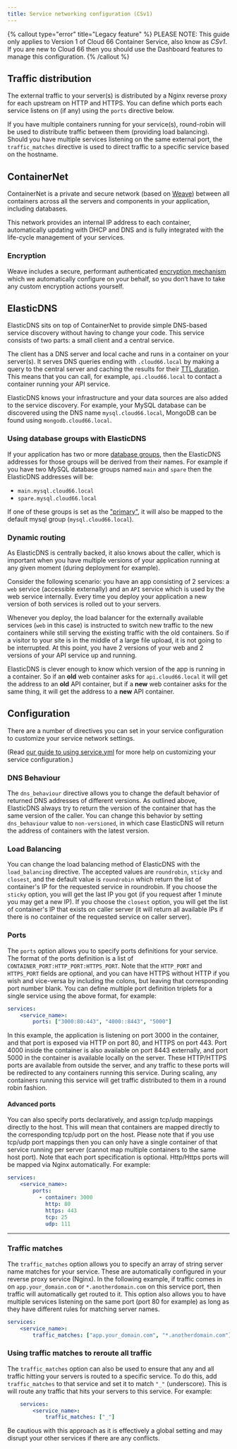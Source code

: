 ```yaml
---
title: Service networking configuration (CSv1)
---
```


{% callout type="error" title="Legacy feature" %}
PLEASE NOTE: This guide only applies to Version 1 of Cloud 66 Container Service, also know as *CSv1*. If you are new to Cloud 66 then you should use the Dashboard features to manage this configuration.
{% /callout %}

## Traffic distribution

The external traffic to your server(s) is distributed by a Nginx reverse proxy for each upstream on HTTP and HTTPS. You can define which ports each service listens on (if any) using the `ports` directive below. 

If you have multiple containers running for your service(s), round-robin will be used to distribute traffic between them (providing load balancing). Should you have multiple services listening on the same external port, the `traffic_matches` directive is used to direct traffic to a specific service based on the hostname.

## ContainerNet

ContainerNet is a private and secure network (based on [Weave](https://weave.works/)) between all containers across all the servers and components in your application, including databases. 

This network provides an internal IP address to each container, automatically updating with DHCP and DNS and is fully integrated with the life-cycle management of your services.

### Encryption

Weave includes a secure, performant authenticated [encryption mechanism](https://www.weave.works/blog/weave-net-cryptography-faq/) which we automatically configure on your behalf, so you don’t have to take any custom encryption actions yourself.

## ElasticDNS

ElasticDNS sits on top of ContainerNet to provide simple DNS-based service discovery without having to change your code. This service consists of two parts: a small client and a central service. 

The client has a DNS server and local cache and runs in a container on your server(s). It serves DNS queries ending with `.cloud66.local` by making a query to the central server and caching the results for their [TTL duration](https://en.wikipedia.org/wiki/Time_to_live). This means that you can call, for example, `api.cloud66.local` to contact a container running your API service. 

ElasticDNS knows your infrastructure and your data sources are also added to the service discovery. For example, your MySQL database can be discovered using the DNS name `mysql.cloud66.local`, MongoDB can be found using `mongodb.cloud66.local`.

### Using database groups with ElasticDNS

If your application has two or more [database groups](/docs/databases/attaching-multiple-databases), then the ElasticDNS addresses for those groups will be derived from their names. For example if you have two MySQL database groups named `main` and `spare` then the ElasticDNS addresses will be:

- `main.mysql.cloud66.local`
- `spare.mysql.cloud66.local`

If one of these groups is set as the ["primary"](/docs/databases/attaching-multiple-databases#understanding-primary-database-groups), it will also be mapped to the default mysql group (`mysql.cloud66.local`).

### Dynamic routing

As ElasticDNS is centrally backed, it also knows about the caller, which is important when you have multiple versions of your application running at any given moment (during deployment for example). 

Consider the following scenario: you have an app consisting of 2 services: a `web` service (accessible externally) and an `API` service which is used by the web service internally. Every time you deploy your application a new version of both services is rolled out to your servers.

Whenever you deploy, the load balancer for the externally available services (`web` in this case) is instructed to switch new traffic to the new containers while still serving the existing traffic with the old containers. So if a visitor to your site is in the middle of a large file upload, it is not going to be interrupted. At this point, you have 2 versions of your web and 2 versions of your API service up and running.

ElasticDNS is clever enough to know which version of the app is running in a container. So if an **old** web container asks for `api.cloud66.local` it will get the address to an **old** API container, but if a **new** web container asks for the same thing, it will get the address to a **new** API container.

## Configuration

There are a number of directives you can set in your service configuration to customize your service network settings.

(Read [our guide to using service.yml](/docs/build-and-config/docker-service-configuration) for more help on customizing your service configuration.)

### DNS Behaviour

The `dns_behaviour` directive allows you to change the default behavior of returned DNS addresses of different versions. As outlined above, ElasticDNS always try to return the version of the container that has the same version of the caller. You can change this behavior by setting `dns_behaviour` value to `non-versioned`, in which case ElasticDNS will return the address of containers with the latest version.

### Load Balancing

You can change the load balancing method of ElasticDNS with the `load_balancing` directive. The accepted values are `roundrobin`, `sticky` and `closest`, and the default value is `roundrobin` which return the list of container's IP for the requested service in roundrobin. If you choose the `sticky` option, you will get the last IP you got (if you request after 1 minute you may get a new IP). If you choose the `closest` option, you will get the list of container's IP that exists on caller server (it will return all available IPs if there is no container of the requested service on caller server).

### Ports

The `ports` option allows you to specify ports definitions for your service. The format of the ports definition is a list of `CONTAINER_PORT:HTTP_PORT:HTTPS_PORT`. Note that the `HTTP_PORT` and `HTTPS_PORT` fields are optional, and you can have HTTPS without HTTP if you wish and vice-versa by including the colons, but leaving that corresponding port number blank. You can define multiple port definition triplets for a single service using the above format, for example:

```yaml
services:
    <service_name>:
        ports: ["3000:80:443", "4000::8443", "5000"]
```

In this example, the application is listening on port 3000 in the container, and that port is exposed via HTTP on port 80, and HTTPS on port 443. Port 4000 inside the container is also available on port 8443 externally, and port 5000 in the container is available locally on the server. These HTTP/HTTPS ports are available from outside the server, and any traffic to these ports will be redirected to any containers running this service. During scaling, any containers running this service will get traffic distributed to them in a round robin fashion. 

#### Advanced ports

You can also specify ports declaratively, and assign tcp/udp mappings directly to the host. This will mean that containers are mapped directly to the corresponding tcp/udp port on the host. Please note that if you use tcp/udp port mappings then you can only have a single container of that service running per server (cannot map multiple containers to the same host port). Note that each port specification is optional. Http/Https ports will be mapped via Nginx automatically. For example:

```yaml
services:
    <service_name>:
        ports:
          - container: 3000
            http: 80
            https: 443
            tcp: 25
            udp: 111
```

* * *

### Traffic matches

The `traffic_matches` option allows you to specify an array of string server name matches for your service. These are automatically configured in your reverse proxy service (Nginx). In the following example, if traffic comes in on `app.your_domain.com` or `*.anotherdomain.com` on this service port, then traffic will automatically get routed to it. This option also allows you to have multiple services listening on the same port (port 80 for example) as long as they have different rules for matching server names.

```yaml
services:
    <service_name>:
        traffic_matches: ["app.your_domain.com", "*.anotherdomain.com"]
```

### Using traffic matches to reroute all traffic

The `traffic_matches` option can also be used to ensure that any and all traffic hitting your servers is routed to a specific service. To do this, add  `traffic_matches` to that service and set it to match `"_"` (underscore). This is will route any traffic that hits your servers to this service. For example:

```yaml
    services:
        <service_name>:
            traffic_matches: ["_"]
```

Be cautious with this approach as it is effectively a global setting and may disrupt your other services if there are any conflicts.

